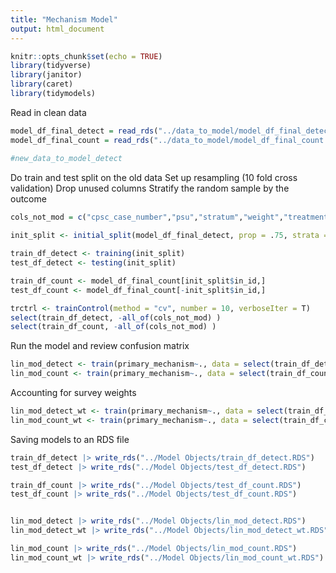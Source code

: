 ```yaml
---
title: "Mechanism Model"
output: html_document
---
```


```r
knitr::opts_chunk$set(echo = TRUE)
library(tidyverse)
library(janitor)
library(caret)
library(tidymodels)
```

Read in clean data
```r
model_df_final_detect = read_rds("../data_to_model/model_df_final_detect.rds")
model_df_final_count = read_rds("../data_to_model/model_df_final_count.rds")

```


```r
#new_data_to_model_detect 
```


Do train and test split on the old data 
Set up resampling (10 fold cross validation)
Drop unused columns
Stratify the random sample by the outcome

```r
cols_not_mod = c("cpsc_case_number","psu","stratum","weight","treatment_date")
    
init_split <- initial_split(model_df_final_detect, prop = .75, strata = "primary_mechanism")

train_df_detect <- training(init_split)
test_df_detect <- testing(init_split)

train_df_count <- model_df_final_count[init_split$in_id,]
test_df_count <- model_df_final_count[-init_split$in_id,]

trctrl <- trainControl(method = "cv", number = 10, verboseIter = T)
select(train_df_detect, -all_of(cols_not_mod) )
select(train_df_count, -all_of(cols_not_mod) )
```


Run the model and review confusion matrix
```r
lin_mod_detect <- train(primary_mechanism~., data = select(train_df_detect, -all_of(cols_not_mod) ), method = "xgbLinear", trControl = trctrl)
lin_mod_count <- train(primary_mechanism~., data = select(train_df_count, -all_of(cols_not_mod) ), method = "xgbLinear", trControl = trctrl)

```


Accounting for survey weights
```r
lin_mod_detect_wt <- train(primary_mechanism~., data = select(train_df_detect, -all_of(cols_not_mod) ), method = "xgbLinear", trControl = trctrl, weights = train_df_detect$weight)
lin_mod_count_wt <- train(primary_mechanism~., data = select(train_df_count, -all_of(cols_not_mod) ), method = "xgbLinear", trControl = trctrl, weights = train_df_detect$weight)

```

Saving models to an RDS file
```r

train_df_detect |> write_rds("../Model Objects/train_df_detect.RDS")
test_df_detect |> write_rds("../Model Objects/test_df_detect.RDS")

train_df_count |> write_rds("../Model Objects/test_df_count.RDS")
test_df_count |> write_rds("../Model Objects/test_df_count.RDS")


lin_mod_detect |> write_rds("../Model Objects/lin_mod_detect.RDS")
lin_mod_detect_wt |> write_rds("../Model Objects/lin_mod_detect_wt.RDS")

lin_mod_count |> write_rds("../Model Objects/lin_mod_count.RDS")
lin_mod_count_wt |> write_rds("../Model Objects/lin_mod_count_wt.RDS")

```


